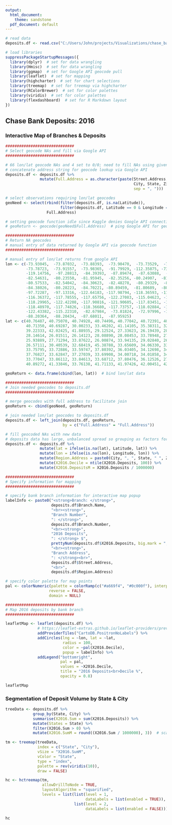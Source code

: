 ```yaml
---
output:
  html_document:
    theme: sandstone
  pdf_document: default
---
```



```r

# read data
deposits.df <- read.csv("C:/Users/John/projects/Visualizations/chase_bank_data.csv", header = TRUE)

# load libraries
suppressPackageStartupMessages({
  library(dplyr)  # set for data wrangling
  library(Hmisc)  # set for data wrangling
  library(ggmap)  # set for Google API geocode pull
  library(leaflet)  # set for mapping
  library(highcharter)  # set for chart selections
  library(treemap)  # set for treemap via highcharter
  library(RColorBrewer)  # set for color palettes
  library(viridis)  # set for color palettes
  library(flexdashboard)  # set for R Markdown layout
})

```

## Chase Bank Deposits: 2016 {.tabset}

### Interactive Map of Branches & Deposits 

```r

##############################
# Select geocode NAs and fill via Google API
##############################

# 66 lon/lat geocode NAs and 4 set to 0/0; need to fill NAs using given address data
# concatenate address string for geocode lookup via Google API
deposits.df <- deposits.df %>% 
               mutate(Full.Address = as.character(paste(Street.Address, 
                                                        City, State, Zipcode, 
                                                        sep = ", "))) 

# select observations requiring lon/lat geocodes  
geoNeed <- select(rbind(filter(deposits.df, is.na(Latitude)), 
                        filter(deposits.df, Latitude == 0 & Longitude == 0)), 
                  Full.Address)

# setting geocode function idle since Kaggle denies Google API connectivity
# geoReturn <- geocode(geoNeed$Full.Address)  # ping Google API for geocodes

##############################
# Return NA geocodes
# manual entry of data returned by Google API via geocode function
##############################

# manual entry of lon/lat returns from google API 
lon <- c(-73.93045,  -73.87032,  -73.88393,  -73.90470,  -73.73529,  -73.84845,  
         -73.78723,  -73.91557,  -73.98365,  -91.79929, -112.35875, -73.63982,
         -119.14756,  -97.28813,  -84.39393,  -87.89474,  -87.63088,  -81.00323,  
         -82.54631,  -80.23550,  -81.95945,  -82.35256, -80.24907,  -81.79791,
         -80.57533,  -82.54042,  -84.30623,  -82.48278,  -80.29329,  -82.35236,
         -84.38026,  -80.28223,  -84.70221, -80.89459,  -81.80689,  -80.08798,
         -97.72287,  -97.13316, -122.64183, -117.98794, -118.36593, -118.39550,
         -116.36372, -117.78555, -117.65756, -122.27083, -115.04623, -118.26274,
         -118.29965, -122.42208, -117.90816, -121.90605, -117.83451, -118.41256,
         -118.48970, -117.74826, -118.36680, -117.73757, -118.02884, -117.97114,
         -122.43382, -115.22310,  -82.67984,  -73.81824,  -72.97996, -118.39366, 
         -88.20364,  -88.20434,  -87.68011,  -87.95925)
lat <- c(40.76487, 40.75070, 40.74928, 40.74496, 40.77042, 40.72391, 40.74020, 
         40.71350, 40.69287, 30.00233, 33.46202, 41.14105, 35.38311, 32.93101, 
         39.22333, 42.02425, 41.88935, 29.12524, 27.33623, 26.19439, 28.95533, 
         28.14614, 26.01511, 26.14123, 28.08890, 28.08453, 33.78948, 27.93760, 
         25.93889, 27.71294, 33.87622, 26.00874, 33.94135, 29.02840, 26.33375, 
         26.57111, 30.40539, 32.68419, 45.38788, 33.65609, 34.06330, 33.88763, 
         33.75795, 33.72886, 33.59747, 37.80392, 36.03405, 34.12698, 34.05236, 
         37.76827, 33.62847, 37.27039, 33.69908, 34.00718, 34.01858, 34.10746, 
         33.77047, 33.86112, 33.84613, 33.68712, 37.80476, 36.12526, 27.72289, 
         40.89272, 41.33846, 33.76138, 41.71133, 41.97426, 42.00451, 42.13975)

geoReturn <- data.frame(cbind(lon, lat))  # bind lon/lat data

##############################
# Join needed geocodes to deposits.df
##############################

# merge geocodes with full address to facilitate join
geoReturn <- cbind(geoNeed, geoReturn)  

# join needed lon/lat geocodes to deposits.df
deposits.df <- left_join(deposits.df, geoReturn, 
                         by = c("Full.Address" = "Full.Address"))

# fill geocoded NAs with new data
# deposits data has large, unbalanced spread so grouping as factors for map 
deposits.df <- deposits.df %>% 
               mutate(lat = ifelse(is.na(lat), Latitude, lat)) %>%  
               mutate(lon = ifelse(is.na(lon), Longitude, lon)) %>%  
               mutate(Region.Address = paste0(City, ", ", State, " ", Zipcode)) %>%  
               mutate(X2016.Decile = ntile(X2016.Deposits, 100)) %>%   
               mutate(X2016.DepositsM = X2016.Deposits / 1000000) 

##############################
# Specify information for mapping
##############################

# specify bank branch information for interactive map popup
labelInfo <- paste0("<strong>Branch: </strong>", 
                    deposits.df$Branch.Name, 
                    "<br><strong>", 
                    "Branch Number", 
                    ": </strong>", 
                    deposits.df$Branch.Number,
                    "<br><strong>", 
                    "2016 Deposits", 
                    ": </strong> $", 
                    prettyNum(deposits.df$X2016.Deposits, big.mark = ","),
                    "<br><strong>", 
                    "Branch Address", 
                    ": </strong><br>",
                    deposits.df$Street.Address,
                    "<br>", 
                    deposits.df$Region.Address)

# specify color palette for map points
pal <- colorNumeric(palette = colorRamp(c("#a669f4", "#0c000f"), interpolate = "spline"),
                   reverse = FALSE,  
                   domain = NULL)

##############################
# Map 2016 deposits by bank branch
##############################

leafletMap <- leaflet(deposits.df) %>%  
              # https://leaflet-extras.github.io/leaflet-providers/preview/index.html
              addProviderTiles("CartoDB.PositronNoLabels") %>%  
              addCircles(lng = ~lon, lat = ~lat,  
                         radius = 100, 
                         color = ~pal(X2016.Decile),  
                         popup = labelInfo) %>%  
              addLegend("bottomright", 
                        pal = pal, 
                        values = ~X2016.Decile,
                        title = "2016 Deposits<br>Decile %",
                        opacity = 0.8) 

leafletMap
```

### Segmentation of Deposit Volume by State & City

```r
treeData <- deposits.df %>%
            group_by(State, City) %>% 
            summarise(X2016.Sum = sum(X2016.Deposits)) %>%
            mutate(States = State) %>%
            filter(X2016.Sum > 0) %>%
            mutate(X2016.SumM = round((X2016.Sum / 1000000), 3))  # scale to $M

tm <- treemap(treeData, 
              index = c("State", "City"),
              vSize = "X2016.SumM",
              vColor = "State",
              type = "index",
              palette = rev(viridis(10)),
              draw = FALSE)

hc <- hctreemap(tm,
                allowDrillToNode = TRUE, 
                layoutAlgorithm = "squarified",
                levels = list(list(level = 1, 
                                   dataLabels = list(enabled = TRUE)), 
                              list(level = 2, 
                                   dataLabels = list(enabled = FALSE))))

hc
```